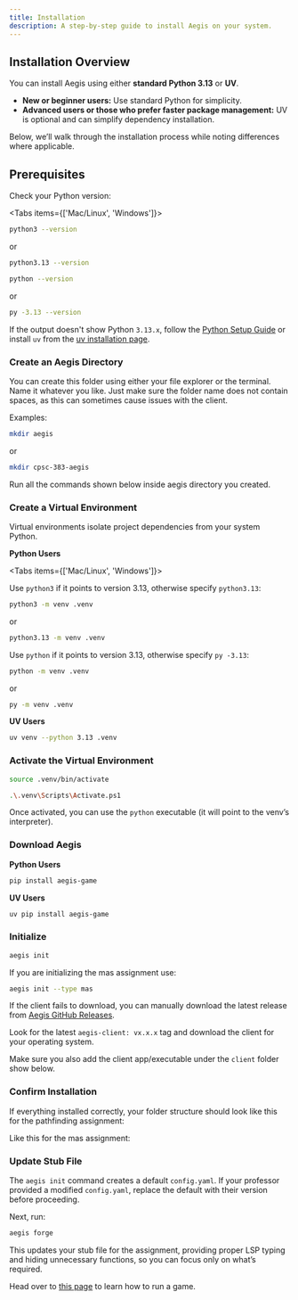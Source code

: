 ```yaml
---
title: Installation
description: A step-by-step guide to install Aegis on your system.
---
```


## Installation Overview

You can install Aegis using either **standard Python 3.13** or **UV**.  

- **New or beginner users:** Use standard Python for simplicity.  
- **Advanced users or those who prefer faster package management:** UV is optional and can simplify dependency installation.

Below, we’ll walk through the installation process while noting differences where applicable.


## Prerequisites

Check your Python version:

<Tabs items={['Mac/Linux', 'Windows']}>

<Tab value="Mac/Linux">

```bash
python3 --version
```

or

```bash
python3.13 --version
```

</Tab>

<Tab value="Windows">

```bash
python --version
```

or

```bash
py -3.13 --version
```

</Tab>

</Tabs>

If the output doesn't show Python `3.13.x`, follow the [Python Setup Guide](../../../guides/python)
or install `uv` from the [uv installation page](https://docs.astral.sh/uv/getting-started/installation/).

<Steps>

### Create an Aegis Directory

You can create this folder using either your file explorer or the terminal. Name it whatever you like.
Just make sure the folder name does not contain spaces, as this can sometimes cause issues with the client. 

Examples:

```bash
mkdir aegis
```

or 

```bash
mkdir cpsc-383-aegis
```

Run all the commands shown below inside aegis directory you created.

### Create a Virtual Environment

Virtual environments isolate project dependencies from your system Python.

**Python Users**

<Tabs items={['Mac/Linux', 'Windows']}>

<Tab value="Mac/Linux">

Use `python3` if it points to version 3.13, otherwise specify `python3.13`:

```bash
python3 -m venv .venv
```

or

```bash
python3.13 -m venv .venv
```

</Tab>

<Tab value="Windows">

Use `python` if it points to version 3.13, otherwise specify `py -3.13`:

```bash
python -m venv .venv
```

or

```bash
py -m venv .venv
```

</Tab>

</Tabs>

**UV Users**

```bash
uv venv --python 3.13 .venv
```

### Activate the Virtual Environment

```bash tab="Mac/Linux"
source .venv/bin/activate
```

```bash tab="Windows"
.\.venv\Scripts\Activate.ps1
```

Once activated, you can use the `python` executable (it will point to the venv’s interpreter).

### Download Aegis 

**Python Users**

```bash
pip install aegis-game
```

**UV Users**

```bash
uv pip install aegis-game
```

### Initialize

```bash
aegis init
```

If you are initializing the mas assignment use:

```bash
aegis init --type mas
```

<Callout type="warning">

If the client fails to download, you can manually download the latest release
from [Aegis GitHub Releases](https://github.com/AEGIS-GAME/aegis/releases).

Look for the latest `aegis-client: vx.x.x` tag and download the client for your operating system.

Make sure you also add the client app/executable under the `client` folder show below.

</Callout>

### Confirm Installation

If everything installed correctly, your folder structure should look like this for the pathfinding
assignment:

<Tree>
  <TreeItem name="aegis" type="folder">
    <TreeItem name="agents" type="folder">
      <TreeItem name="agent_path" type="folder">
        <TreeItem name="main.py"/>
      </TreeItem>
    </TreeItem>
    <TreeItem name="client" type="folder">
      <TreeItem name="<client for your system>"/>
    </TreeItem>
    <TreeItem name="config" type="folder">
      <TreeItem name="config.yaml"/>
    </TreeItem>
    <TreeItem name="worlds" type="folder">
      <TreeItem name="<world1>.world"/>
      <TreeItem name="<world2>.world"/>
      <TreeItem name="<world3>.world"/>
      <TreeItem name="..."/>
    </TreeItem>
  </TreeItem>
</Tree>

Like this for the mas assignment:

<Tree>
  <TreeItem name="aegis" type="folder">
    <TreeItem name="agents" type="folder">
      <TreeItem name="agent_mas" type="folder">
        <TreeItem name="main.py"/>
      </TreeItem>
    </TreeItem>
    <TreeItem name="client" type="folder">
      <TreeItem name="<client for your system>"/>
    </TreeItem>
    <TreeItem name="config" type="folder">
      <TreeItem name="config.yaml"/>
    </TreeItem>
    <TreeItem name="prediction_data" type="folder">
      <TreeItem name="testing" type="folder">
        <TreeItem name="x_test_symbols.npy"/>
        <TreeItem name="y_test_symbols.npy"/>
      </TreeItem>
      <TreeItem name="training" type="folder">
        <TreeItem name="x_train_symbols.npy"/>
        <TreeItem name="y_train_symbols.npy"/>
      </TreeItem>
    </TreeItem>
    <TreeItem name="worlds" type="folder">
      <TreeItem name="<world1>.world"/>
      <TreeItem name="<world2>.world"/>
      <TreeItem name="<world3>.world"/>
      <TreeItem name="..."/>
    </TreeItem>
  </TreeItem>
</Tree>

### Update Stub File

The `aegis init` command creates a default `config.yaml`.
If your professor provided a modified `config.yaml`, replace the default with their 
version before proceeding.

Next, run:

```bash
aegis forge
```

This updates your stub file for the assignment, providing proper LSP typing and hiding unnecessary functions,
so you can focus only on what’s required.

</Steps>

Head over to [this page](../running) to learn how to run a game.
